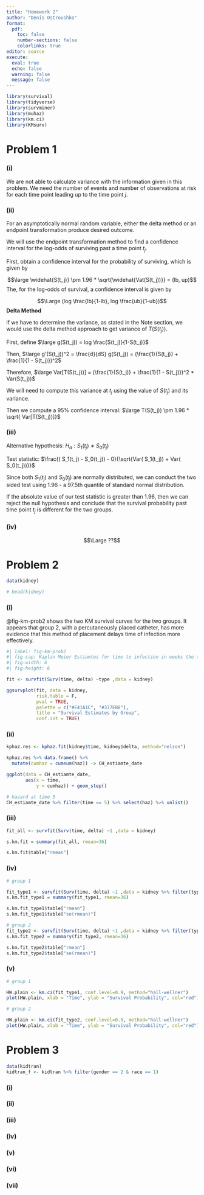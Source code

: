 ```yaml
---
title: "Homework 2"
author: "Denis Ostroushko"
format: 
  pdf:
    toc: false 
    number-sections: false
    colorlinks: true
editor: source
execute: 
  eval: true
  echo: false
  warning: false
  message: false 
---
```


```r

library(survival)
library(tidyverse)
library(survminer)
library(muhaz)
library(km.ci)
library(KMsurv)

```

# Problem 1

### (i)

We are not able to calculate variance with the information given in this problem. We need the number of 
events and number of observations at risk for each time point leading up to the time point $j$. 

### (ii)

For an asymptotically normal random variable, either the delta method or an endpoint transformation 
produce desired outcome. 

We will use the endpoint transformation method to find a confidence interval for the log-odds of surviving 
past a time point $t_j$. 

First, obtain a confidence interval for the probability of surviving, which is given by 

$$\large \widehat{S(t_j)} \pm 1.96 * \sqrt{\widehat{Vat(S(t_j))}} = (lb, up)$$
The, for the log-odds of survival, a confidence interval is given by 

$$\Large (log \frac{lb}{1-lb}, log \frac{ub}{1-ub})$$
**Delta Method** 

if we have to determine the variance, as stated in the Note section, we would use the delta method approach
to get variance of $T(S(t_j))$. 

First, define $\large g(S(t_j)) = log \frac{S(t_j)}{1-S(t_j)}$

Then, $\large g'(S(t_j))^2 = \frac{d}{dS} g(S(t_j)) = (\frac{1}{S(t_j)} + \frac{1}{1 - S(t_j)})^2$

Therefore, $\large Var[T(S(t_j))] = (\frac{1}{S(t_j)} + \frac{1}{1 - S(t_j)})^2 * Var(S(t_j))$ 

We will need to compute this variance at $t_j$ using the value of $S(t_j)$ and its variance. 

Then we compute a 95% confidence interval: $\large T(S(t_j)) \pm 1.96 * \sqrt{ Var[T(S(t_j))]}$

### (iii)

Alternative hypothesis: $H_a: S_1(t_j) \neq S_0(t_j)$

Test statistic: $\frac{( S_1(t_j) -  S_0(t_j)) - 0}{\sqrt{Var( S_1(t_j)) + Var( S_0(t_j))}}$

Since both $S_1(t_j)$ and $S_0(t_j)$ are normally distributed, we can conduct the two sided test using 1.96 - 
a 97.5th quantile of standard normal distribution. 

If the absolute value of our test statistic is greater than 1.96, then we can reject the null hypothesis and 
conclude that the survival probability past time point $t_j$ is different for the two groups. 


### (iv)

$$\Large ??$$ 

# Problem 2

```r
data(kidney)

# head(kidney)
```

### (i)

@fig-km-prob2 shows the two KM survival curves for the two groups. It appears that group 2, with a 
percutaneously placed catheter, has more evidence that this method of placement delays time of infection 
more effectively. 

```r
#| label: fig-km-prob2
#| fig-cap: Kaplan Meier Estiamtes for time to infection in weeks the two groups  
#| fig-width: 6
#| fig-height: 6

fit <- survfit(Surv(time, delta) ~type ,data = kidney)

ggsurvplot(fit, data = kidney, 
           risk.table = F, 
           pval = TRUE,
           palette = c("#E41A1C", "#377EB8"), 
           title = "Survival Estimates by Group",
           conf.int = TRUE)

```

### (ii)

<!-- https://meichenlu.com/2019-03-03-Survival-Analysis-3-Implementation/ --> 

```r

kphaz.res <- kphaz.fit(kidney$time, kidney$delta, method="nelson")

kphaz.res %>% data.frame() %>% 
  mutate(cumhaz = cumsum(haz)) -> CH_estiamte_date 

ggplot(data = CH_estiamte_date, 
       aes(x = time, 
           y = cumhaz)) + geom_step()

# hazard at time 5 
CH_estiamte_date %>% filter(time == 5) %>% select(haz) %>% unlist()


```

### (iii)

```r

fit_all <- survfit(Surv(time, delta) ~1 ,data = kidney)

s.km.fit = summary(fit_all, rmean=36)

s.km.fit$table["rmean"]


```

### (iv)

```r
# group 1 

fit_type1 <- survfit(Surv(time, delta) ~1 ,data = kidney %>% filter(type == 1))
s.km.fit_type1 = summary(fit_type1, rmean=36)

s.km.fit_type1$table["rmean"]
s.km.fit_type1$table["se(rmean)"]

```

```r
# group 2 
fit_type2 <- survfit(Surv(time, delta) ~1 ,data = kidney %>% filter(type == 2))
s.km.fit_type2 = summary(fit_type2, rmean=36)

s.km.fit_type2$table["rmean"]
s.km.fit_type2$table["se(rmean)"]

```

### (v)

```r
# group 1

HW.plain <- km.ci(fit_type1, conf.level=0.9, method="hall-wellner") 
plot(HW.plain, xlab = "Time", ylab = "Survival Probability", col="red")

```

```r
# group 2

HW.plain <- km.ci(fit_type2, conf.level=0.9, method="hall-wellner") 
plot(HW.plain, xlab = "Time", ylab = "Survival Probability", col="red")

```

# Problem 3

```r

data(kidtran) 
kidtran_f <- kidtran %>% filter(gender == 2 & race == 1)

```

### (i)

### (ii)

### (iii)

### (iv)

### (v)

### (vi)

### (vii)


